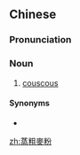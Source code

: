 {{also|蒸粗麦粉}}
==Chinese==
{{zh-forms|s=蒸粗麦粉|type=112}}

===Pronunciation===
{{zh-pron
|m=zhēngcūmàifěn
|c=zing1 cou1 mak6 faan2
|cat=n
}}

===Noun===
{{zh-noun}}

# [[couscous]]

====Synonyms====
* {{zh-l|古斯米}}

[[zh:蒸粗麥粉]]